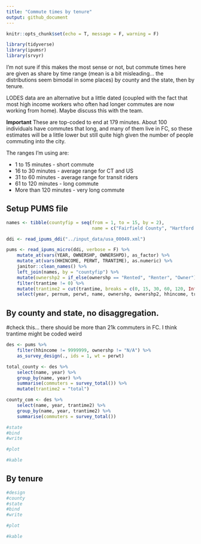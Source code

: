 ```yaml
---
title: "Commute times by tenure"
output: github_document
---
```

```r
knitr::opts_chunk$set(echo = T, message = F, warning = F)
```

```r
library(tidyverse)
library(ipumsr)
library(srvyr)
```

I'm not sure if this makes the most sense or not, but commute times here are given as share by time range (mean is a bit misleading... the distributions seem bimodal in some places) by county and the state, then by tenure.

LODES data are an alternative but a little dated (coupled with the fact that most high income workers who often had longer commutes are now working from home). Maybe discuss this with the team.

**Important**
These are top-coded to end at 179 minutes. About 100 individuals have commutes that long, and many of them live in FC, so these estimates will be a little lower but still quite high given the number of people commuting into the city.

The ranges I'm using are:

* 1 to 15 minutes - short commute
* 16 to 30 minutes - average range for CT and US
* 31 to 60 minutes - average range for transit riders
* 61 to 120 minutes - long commute
* More than 120 minutes - very long commute

## Setup PUMS file

```r
names <- tibble(countyfip = seq(from = 1, to = 15, by = 2),
								name = c("Fairfield County", "Hartford County", "Litchfield County", "Middlesex County", "New Haven County", "New London County", "Tolland County", "Windham County"))

ddi <- read_ipums_ddi("../input_data/usa_00049.xml")

pums <- read_ipums_micro(ddi, verbose = F) %>% 
	mutate_at(vars(YEAR, OWNERSHP, OWNERSHPD), as_factor) %>% 
	mutate_at(vars(HHINCOME, PERWT, TRANTIME), as.numeric) %>% 
	janitor::clean_names() %>% 
	left_join(names, by = "countyfip") %>% 
	mutate(ownershp2 = if_else(ownershp == "Rented", "Renter", "Owner")) %>%
	filter(trantime != 0) %>% 
	mutate(trantime2 = cut(trantime, breaks = c(0, 15, 30, 60, 120, Inf), labels = c("Up to 15 mins", "16 to 30 mins", "31 to 60 mins", "61 to 120 mins", "More than 120 mins"), right = T)) %>% 
	select(year, pernum, perwt, name, ownershp, ownershp2, hhincome, trantime, trantime2)
```

## By county and state, no disaggregation.

#check this... there should be more than 21k commuters in FC. I think trantime might be coded weird
```r
des <- pums %>%
	filter(hhincome != 9999999, ownershp != "N/A") %>% 
	as_survey_design(., ids = 1, wt = perwt)

total_county <- des %>% 
	select(name, year) %>% 
	group_by(name, year) %>% 
	summarise(commuters = survey_total()) %>% 
	mutate(trantime2 = "total")

county_com <- des %>%
	select(name, year, trantime2) %>% 
	group_by(name, year, trantime2) %>% 
	summarise(commuters = survey_total())

#state
#bind
#write
```

```r
#plot
```

```r
#kable
```

## By tenure

```r
#design
#county
#state
#bind
#write
```

```r
#plot
```

```r
#kable
```